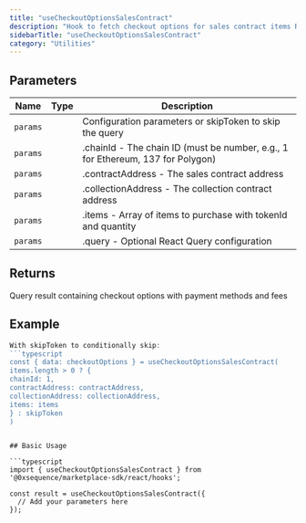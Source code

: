 ```yaml
---
title: "useCheckoutOptionsSalesContract"
description: "Hook to fetch checkout options for sales contract items Retrieves checkout options including available payment methods, fees, and transaction details for items from a sales contract. Requires a connected wallet to calculate wallet-specific options."
sidebarTitle: "useCheckoutOptionsSalesContract"
category: "Utilities"
---
```


## Parameters

| Name | Type | Description |
|------|------|-------------|
| `params` |  | Configuration parameters or skipToken to skip the query |
| `params` |  | .chainId - The chain ID (must be number, e.g., 1 for Ethereum, 137 for Polygon) |
| `params` |  | .contractAddress - The sales contract address |
| `params` |  | .collectionAddress - The collection contract address |
| `params` |  | .items - Array of items to purchase with tokenId and quantity |
| `params` |  | .query - Optional React Query configuration |

## Returns

Query result containing checkout options with payment methods and fees

## Example

```typescript
With skipToken to conditionally skip:
```typescript
const { data: checkoutOptions } = useCheckoutOptionsSalesContract(
items.length > 0 ? {
chainId: 1,
contractAddress: contractAddress,
collectionAddress: collectionAddress,
items: items
} : skipToken
)
```
```

## Basic Usage

```typescript
import { useCheckoutOptionsSalesContract } from '@0xsequence/marketplace-sdk/react/hooks';

const result = useCheckoutOptionsSalesContract({
  // Add your parameters here
});
```

